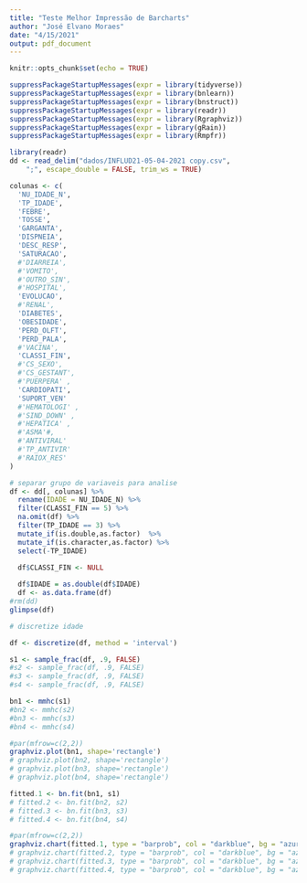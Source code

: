 ```yaml
---
title: "Teste Melhor Impressão de Barcharts"
author: "José Elvano Moraes"
date: "4/15/2021"
output: pdf_document
---
```


```r
knitr::opts_chunk$set(echo = TRUE)
```

```r
suppressPackageStartupMessages(expr = library(tidyverse))
suppressPackageStartupMessages(expr = library(bnlearn))
suppressPackageStartupMessages(expr = library(bnstruct))
suppressPackageStartupMessages(expr = library(readr))
suppressPackageStartupMessages(expr = library(Rgraphviz))
suppressPackageStartupMessages(expr = library(gRain))
suppressPackageStartupMessages(expr = library(Rmpfr))
```


```r
library(readr)
dd <- read_delim("dados/INFLUD21-05-04-2021 copy.csv", 
    ";", escape_double = FALSE, trim_ws = TRUE)
```


```r
colunas <- c( 
  'NU_IDADE_N',
  'TP_IDADE',
  'FEBRE', 
  'TOSSE', 
  'GARGANTA',
  'DISPNEIA', 
  'DESC_RESP',
  'SATURACAO', 
  #'DIARREIA',
  #'VOMITO', 
  #'OUTRO_SIN',
  #'HOSPITAL', 
  'EVOLUCAO',
  #'RENAL', 
  'DIABETES',
  'OBESIDADE', 
  'PERD_OLFT',
  'PERD_PALA', 
  #'VACINA',
  'CLASSI_FIN',
  #'CS_SEXO',
  #'CS_GESTANT',
  #'PUERPERA' ,
  'CARDIOPATI',
  'SUPORT_VEN'
  #'HEMATOLOGI' ,
  #'SIND_DOWN' ,
  #'HEPATICA' ,
  #'ASMA'#,
  #'ANTIVIRAL'
  #'TP_ANTIVIR'
  #'RAIOX_RES'
)
```

```r
# separar grupo de variaveis para analise
df <- dd[, colunas] %>%
  rename(IDADE = NU_IDADE_N) %>%
  filter(CLASSI_FIN == 5) %>%
  na.omit(df) %>%
  filter(TP_IDADE == 3) %>%
  mutate_if(is.double,as.factor)  %>%
  mutate_if(is.character,as.factor) %>%
  select(-TP_IDADE)
  
  df$CLASSI_FIN <- NULL

  df$IDADE = as.double(df$IDADE)
  df <- as.data.frame(df)
#rm(dd)
glimpse(df)
```

```r
# discretize idade

df <- discretize(df, method = 'interval') 

```


```r
s1 <- sample_frac(df, .9, FALSE)
#s2 <- sample_frac(df, .9, FALSE)
#s3 <- sample_frac(df, .9, FALSE)
#s4 <- sample_frac(df, .9, FALSE)

bn1 <- mmhc(s1)
#bn2 <- mmhc(s2)
#bn3 <- mmhc(s3)
#bn4 <- mmhc(s4)
```


```r
#par(mfrow=c(2,2))
graphviz.plot(bn1, shape='rectangle')
# graphviz.plot(bn2, shape='rectangle')
# graphviz.plot(bn3, shape='rectangle')
# graphviz.plot(bn4, shape='rectangle')

```


```r
fitted.1 <- bn.fit(bn1, s1)
# fitted.2 <- bn.fit(bn2, s2)
# fitted.3 <- bn.fit(bn3, s3)
# fitted.4 <- bn.fit(bn4, s4)

#par(mfrow=c(2,2))
graphviz.chart(fitted.1, type = "barprob", col = "darkblue", bg = "azure", bar.col = "darkblue")
# graphviz.chart(fitted.2, type = "barprob", col = "darkblue", bg = "azure", bar.col = "darkblue")
# graphviz.chart(fitted.3, type = "barprob", col = "darkblue", bg = "azure", bar.col = "darkblue")
# graphviz.chart(fitted.4, type = "barprob", col = "darkblue", bg = "azure", bar.col = "darkblue")

```
